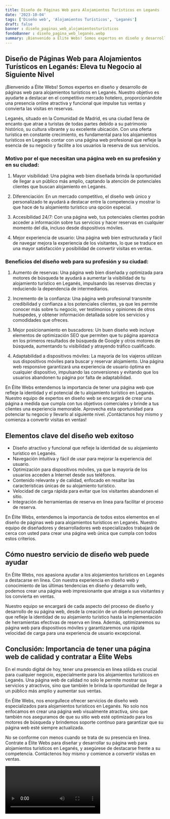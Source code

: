 ```yaml
---
title: Diseño de Páginas Web para Alojamientos Turísticos en Leganés
date: '2023-10-04'
tags: ['Diseño web', 'Alojamientos Turísticos', 'Leganés']
draft: false
banner : diseño_paginas_web_alojamientosturísticos
fondoBanner : diseño_pagina_web_leganés.webp
summary: ¡Bienvenido a Élite Webs! Somos expertos en diseño y desarrollo de páginas web para alojamientos turísticos en Leganés. Nuestro objetivo es ayudarte a destacar en el competitivo mercado hotelero, proporcionándote una presencia online atractiva y funcional que impulse tus ventas y convierta las visitas en reservas.
---
```


## Diseño de Páginas Web para Alojamientos Turísticos en Leganés: Eleva tu Negocio al Siguiente Nivel

¡Bienvenido a Élite Webs! Somos expertos en diseño y desarrollo de páginas web para alojamientos turísticos en Leganés. Nuestro objetivo es ayudarte a destacar en el competitivo mercado hotelero, proporcionándote una presencia online atractiva y funcional que impulse tus ventas y convierta las visitas en reservas.

Leganés, situado en la Comunidad de Madrid, es una ciudad llena de encanto que atrae a turistas de todas partes debido a su patrimonio histórico, su cultura vibrante y su excelente ubicación. Con una oferta turística en constante crecimiento, es fundamental para los alojamientos turísticos en Leganés contar con una página web profesional que refleje la esencia de su negocio y facilite a los usuarios la reserva de sus servicios.

### Motivo por el que necesitan una página web en su profesión y en su ciudad:

1. Mayor visibilidad: Una página web bien diseñada brinda la oportunidad de llegar a un público más amplio, captando la atención de potenciales clientes que buscan alojamiento en Leganés.

2. Diferenciación: En un mercado competitivo, el diseño web único y personalizado te ayudará a destacar entre la competencia y mostrar lo que hace de tu alojamiento turístico una opción especial.

3. Accesibilidad 24/7: Con una página web, tus potenciales clientes podrán acceder a información sobre tus servicios y hacer reservas en cualquier momento del día, incluso desde dispositivos móviles.

4. Mejor experiencia de usuario: Una página web bien estructurada y fácil de navegar mejora la experiencia de los visitantes, lo que se traduce en una mayor satisfacción y posibilidad de convertir visitas en ventas.

### Beneficios del diseño web para su profesión y su ciudad:

1. Aumento de reservas: Una página web bien diseñada y optimizada para motores de búsqueda te ayudará a aumentar la visibilidad de tu alojamiento turístico en Leganés, impulsando las reservas directas y reduciendo la dependencia de intermediarios.

2. Incremento de la confianza: Una página web profesional transmite credibilidad y confianza a los potenciales clientes, ya que les permite conocer más sobre tu negocio, ver testimonios y opiniones de otros huéspedes, y obtener información detallada sobre los servicios y comodidades que ofreces.

3. Mejor posicionamiento en buscadores: Un buen diseño web incluye elementos de optimización SEO que permiten que tu página aparezca en los primeros resultados de búsqueda de Google y otros motores de búsqueda, aumentando tu visibilidad y atrayendo tráfico cualificado.

4. Adaptabilidad a dispositivos móviles: La mayoría de los viajeros utilizan sus dispositivos móviles para buscar y reservar alojamiento. Una página web responsive garantizará una experiencia de usuario óptima en cualquier dispositivo, impulsando las conversiones y evitando que los usuarios abandonen tu página por falta de adaptabilidad.

En Élite Webs entendemos la importancia de tener una página web que refleje la identidad y el potencial de tu alojamiento turístico en Leganés. Nuestro equipo de expertos en diseño web se encargará de crear una página a medida que cumpla con tus objetivos comerciales y brinde a tus clientes una experiencia memorable. Aprovecha esta oportunidad para potenciar tu negocio y llevarlo al siguiente nivel. ¡Contáctanos hoy mismo y comienza a convertir visitas en ventas!

<GifSeo />

<Cta />

## Elementos clave del diseño web exitoso

- Diseño atractivo y funcional que refleje la identidad de su alojamiento turístico en Leganés.
- Navegación intuitiva y fácil de usar para mejorar la experiencia del usuario.
- Optimización para dispositivos móviles, ya que la mayoría de los usuarios acceden a Internet desde sus teléfonos.
- Contenido relevante y de calidad, enfocado en resaltar las características únicas de su alojamiento turístico.
- Velocidad de carga rápida para evitar que los visitantes abandonen el sitio.
- Integración de herramientas de reserva en línea para facilitar el proceso de reserva.

En Élite Webs, entendemos la importancia de todos estos elementos en el diseño de páginas web para alojamientos turísticos en Leganés. Nuestro equipo de diseñadores y desarrolladores web especializados trabajará de cerca con usted para crear una página web única que cumpla con todos estos criterios.

## Cómo nuestro servicio de diseño web puede ayudar

En Élite Webs, nos apasiona ayudar a los alojamientos turísticos en Leganés a destacarse en línea. Con nuestra experiencia en diseño web y conocimiento de las últimas tendencias en diseño y desarrollo web, podemos crear una página web impresionante que atraiga a sus visitantes y los convierta en ventas.

Nuestro equipo se encargará de cada aspecto del proceso de diseño y desarrollo de su página web, desde la creación de un diseño personalizado que refleje la identidad de su alojamiento turístico hasta la implementación de herramientas efectivas de reserva en línea. Además, optimizaremos su página web para dispositivos móviles y garantizaremos una rápida velocidad de carga para una experiencia de usuario excepcional.

## Conclusión: Importancia de tener una página web de calidad y contratar a Élite Webs

En el mundo digital de hoy, tener una presencia en línea sólida es crucial para cualquier negocio, especialmente para los alojamientos turísticos en Leganés. Una página web de calidad no solo le permite mostrar sus servicios y atractivos, sino que también le brinda la oportunidad de llegar a un público más amplio y aumentar sus ventas.

En Élite Webs, nos enorgullece ofrecer servicios de diseño web especializados para alojamientos turísticos en Leganés. No solo nos enfocamos en crear una página web visualmente atractiva, sino que también nos aseguramos de que su sitio web esté optimizado para los motores de búsqueda y brindemos soporte continuo para garantizar que su página web esté siempre actualizada.

No se conforme con menos cuando se trata de su presencia en línea. Contrate a Élite Webs para diseñar y desarrollar su página web para alojamientos turísticos en Leganés, y asegúrese de destacarse frente a su competencia. Contáctenos hoy mismo y comience a convertir visitas en ventas.

<Video />

<CtaBot job='Alojamientos Turísticos' city='Leganés'/>

<Gmaps query='Leganés+españa+maps' />